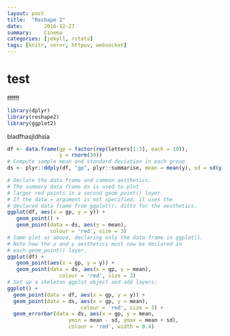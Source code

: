 ```yaml
---
layout: post
title:  "Reshape 2"
date:       2016-12-27
summary:    Cinema  
categories: [jekyll, rstats]
tags: [knitr, servr, httpuv, websocket]
---
```


# test 

ffffff 


```r
library(dplyr)
library(reshape2)
library(ggplot2)
```


bladfhasjldhsia

```r
df <- data.frame(gp = factor(rep(letters[1:3], each = 10)),
                 y = rnorm(30))
# Compute sample mean and standard deviation in each group
ds <- plyr::ddply(df, "gp", plyr::summarise, mean = mean(y), sd = sd(y))

# Declare the data frame and common aesthetics.
# The summary data frame ds is used to plot
# larger red points in a second geom_point() layer.
# If the data = argument is not specified, it uses the
# declared data frame from ggplot(); ditto for the aesthetics.
ggplot(df, aes(x = gp, y = y)) +
   geom_point() +
   geom_point(data = ds, aes(y = mean),
              colour = 'red', size = 3)
# Same plot as above, declaring only the data frame in ggplot().
# Note how the x and y aesthetics must now be declared in
# each geom_point() layer.
ggplot(df) +
   geom_point(aes(x = gp, y = y)) +
   geom_point(data = ds, aes(x = gp, y = mean),
                 colour = 'red', size = 3)
# Set up a skeleton ggplot object and add layers:
ggplot() +
  geom_point(data = df, aes(x = gp, y = y)) +
  geom_point(data = ds, aes(x = gp, y = mean),
                        colour = 'red', size = 3) +
  geom_errorbar(data = ds, aes(x = gp, y = mean,
                    ymin = mean - sd, ymax = mean + sd),
                    colour = 'red', width = 0.4)

```

